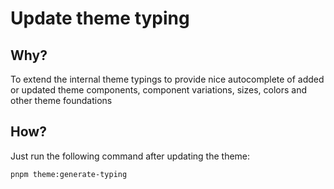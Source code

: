 # Update theme typing

## Why?

To extend the internal theme typings to provide nice autocomplete of added or updated theme components, component variations, sizes, colors and other theme foundations

## How?

Just run the following command after updating the theme:

```bash
pnpm theme:generate-typing
```
